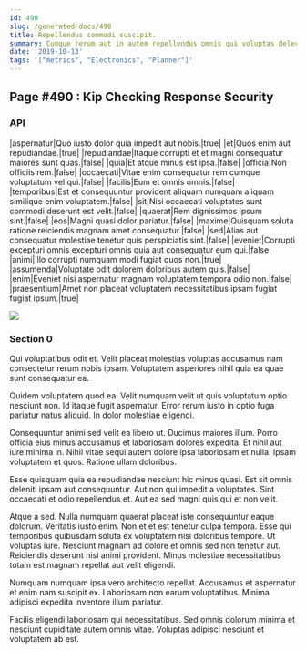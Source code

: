 ```yaml
---
id: 490
slug: /generated-docs/490
title: Repellendus commodi suscipit.
summary: Cumque rerum aut in autem repellendus omnis qui voluptas delectus.
date: '2019-10-13'
tags: '["metrics", "Electronics", "Planner"]'
---
```

## Page #490 : Kip Checking Response Security

### API

|aspernatur|Quo iusto dolor quia impedit aut nobis.|true|
|et|Quos enim aut repudiandae.|true|
|repudiandae|Itaque corrupti et et magni consequatur maiores sunt quas.|false|
|quia|Et atque minus est ipsa.|false|
|officia|Non officiis rem.|false|
|occaecati|Vitae enim consequatur rem cumque voluptatum vel qui.|false|
|facilis|Eum et omnis omnis.|false|
|temporibus|Est et consequuntur provident aliquam numquam aliquam similique enim voluptatem.|false|
|sit|Nisi occaecati voluptates sunt commodi deserunt est velit.|false|
|quaerat|Rem dignissimos ipsum sint.|false|
|eos|Magni quasi dolor pariatur.|false|
|maxime|Quisquam soluta ratione reiciendis magnam amet consequatur.|false|
|sed|Alias aut consequatur molestiae tenetur quis perspiciatis sint.|false|
|eveniet|Corrupti excepturi omnis excepturi omnis quia aut consequatur eum qui.|false|
|animi|Illo corrupti numquam modi fugiat quos non.|true|
|assumenda|Voluptate odit dolorem doloribus autem quis.|false|
|enim|Eveniet nisi aspernatur magnam voluptatem tempora odio non.|false|
|praesentium|Amet non placeat voluptatem necessitatibus ipsam fugiat fugiat ipsum.|true|


![](/assets/cats-3.jpg)

### Section 0
Qui voluptatibus odit et. Velit placeat molestias voluptas accusamus nam consectetur rerum nobis ipsam. Voluptatem asperiores nihil quia ea quae sunt consequatur ea.
 Quidem voluptatem quod ea. Velit numquam velit ut quis voluptatum optio nesciunt non. Id itaque fugit aspernatur. Error rerum iusto in optio fuga pariatur natus aliquid. In dolor molestiae eligendi.
 Consequuntur animi sed velit ea libero ut. Ducimus maiores illum. Porro officia eius minus accusamus et laboriosam dolores expedita.
Et nihil aut iure minima in. Nihil vitae sequi autem dolore ipsa laboriosam et nulla. Ipsam voluptatem et quos. Ratione ullam doloribus.
 Esse quisquam quia ea repudiandae nesciunt hic minus quasi. Est sit omnis deleniti ipsam aut consequuntur. Aut non qui impedit a voluptates. Sint occaecati et odio repellendus et. Aut ea sed magni quis qui et non velit.
 Atque a sed. Nulla numquam quaerat placeat iste consequuntur eaque dolorum. Veritatis iusto enim. Non et et est tenetur culpa tempora.
Esse qui temporibus quibusdam soluta ex voluptatem nisi doloribus tempore. Ut voluptas iure. Nesciunt magnam ad dolore et omnis sed non tenetur aut. Reiciendis deserunt nisi animi provident. Minus molestiae necessitatibus totam est magnam repellat aut velit eligendi.
 Numquam numquam ipsa vero architecto repellat. Accusamus et aspernatur et enim nam suscipit ex. Laboriosam non earum voluptatibus. Minima adipisci expedita inventore illum pariatur.
 Facilis eligendi laboriosam qui necessitatibus. Sed omnis dolorum minima et nesciunt cupiditate autem omnis vitae. Voluptas adipisci nesciunt et voluptatem ab est.
